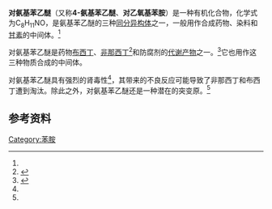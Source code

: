 {{Chembox
| Name = 
<!-- Images -->
| ImageFile = 4-ethoxyaniline.svg
| ImageSize =180px
<!-- Names -->
| IUPACName = 4-Ethoxyaniline
| OtherNames = 4-氨基苯乙醚
<!-- Sections -->
| Section1 = {{Chembox Identifiers
| CASNo = 156-43-4
| PubChem = 9076
| UNII = 9TSL224ZSE
| EC_number = 205-855-5
| RTECS = SI6465500
| SMILES = CCOC1=CC=C(C=C1)N
| InChI = 1S/C8H11NO/c1-2-10-8-5-3-7(9)4-6-8/h3-6H,2,9H2,1H3
| InChIKey = IMPPGHMHELILKG-UHFFFAOYSA-N
  }}
| Section2 = {{Chembox Properties
| C=8|H=11|N=1|O=1
| Appearance = 无色液体，暴露在空气中后变为红色至棕色<ref name=Merck>{{cite book | title = Merck Index | edition = 12th | id = '''7373. ''p''-Phenetidine''' | page = 1244}}</ref>
| Density = 1.07 g/mL<ref name=GESTIS>{{GESTIS|ZVG=14490}}</ref>
| MeltingPtC = 3
| MeltingPt_ref = <ref name=GESTIS/>
| BoilingPtC = 254
| BoilingPt_ref = <ref name=GESTIS/>
| Solubility = 20 g/L (20 °C)<ref name=GESTIS/>
  }}
| Section3 = {{Chembox Hazards
| MainHazards = 
| FlashPtC = 116
| FlashPt_ref = <ref name=GESTIS/>
| AutoignitionPt = 
  }}
}}
'''对氨基苯乙醚'''（又称'''4-氨基苯乙醚'''、'''对乙氧基苯胺'''）是一种有机化合物，化学式为C<sub>8</sub>H<sub>11</sub>NO，是氨基苯乙醚的三种[[同分异构体|同分异构体]]之一，一般用作合成药物、染料和[[甘素|甘素]]的中间体。<ref name=Merck/>

对氨基苯乙醚是药物[[布西丁|布西丁]]、[[非那西丁|非那西丁]]<ref name=Kankuri>{{Cite journal | doi = 10.1016/S0049-3848(03)00416-X | pmid = 14592552 | title = Effects of phenacetin and its metabolite p-phenetidine on COX-1 and COX-2 activities and expression in vitro | journal = Thrombosis Research | volume = 110 | issue = 5–6 | pages = 299–303 | year = 2003 | last1 = Kankuri | first1 = Esko | last2 = Solatunturi | first2 = Erkka | last3 = Vapaatalo | first3 = Heikki }}</ref>和防腐剂{{link-en|乙氧喹|ethoxyquin}}的[[代谢产物|代谢产物]]之一。<ref name=efsa>{{Cite web | url = http://www.efsa.europa.eu/en/press/news/151118 | title = Ethoxyquin: EFSA safety assessment inconclusive | publisher = European Food Safety Authority | date = 2015-11-18 | access-date = 2021-04-12 | archive-date = 2021-01-17 | archive-url = https://web.archive.org/web/20210117170856/https://www.efsa.europa.eu/en/press/news/151118 | dead-url = no }}</ref>它也用作这三种物质合成的中间体。

对氨基苯乙醚具有强烈的肾毒性<ref name=Kankuri/>，其带来的不良反应可能导致了非那西丁和布西丁遭到淘汰。除此之外，对氨基苯乙醚还是一种潜在的突变原。<ref name=efsa/>

==参考资料==
{{reflist}}

[[Category:苯胺|Category:苯胺]]